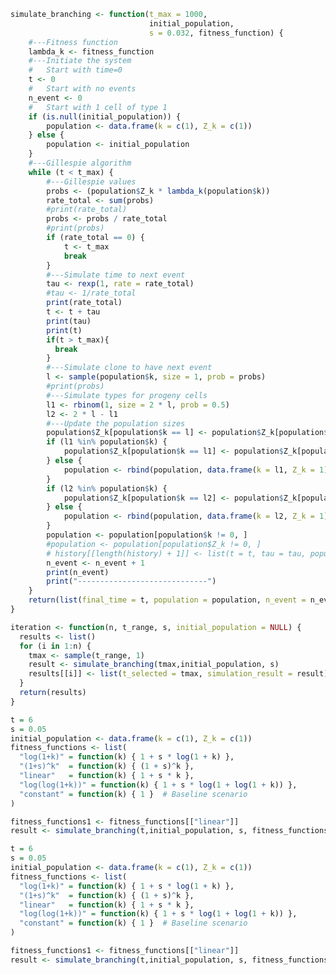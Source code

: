 ```r
simulate_branching <- function(t_max = 1000,
                               initial_population,
                               s = 0.032, fitness_function) {
    #---Fitness function
    lambda_k <- fitness_function
    #---Initiate the system
    #   Start with time=0
    t <- 0
    #   Start with no events
    n_event <- 0
    #   Start with 1 cell of type 1
    if (is.null(initial_population)) {
        population <- data.frame(k = c(1), Z_k = c(1))
    } else {
        population <- initial_population
    }
    #---Gillespie algorithm
    while (t < t_max) {
        #---Gillespie values
        probs <- (population$Z_k * lambda_k(population$k))
        rate_total <- sum(probs)
        #print(rate_total)
        probs <- probs / rate_total
        #print(probs)
        if (rate_total == 0) {
            t <- t_max
            break
        }
        #---Simulate time to next event
        tau <- rexp(1, rate = rate_total)
        #tau <- 1/rate_total
        print(rate_total)
        t <- t + tau
        print(tau)
        print(t)
        if(t > t_max){
          break
        }
        #---Simulate clone to have next event
        l <- sample(population$k, size = 1, prob = probs)
        #print(probs)
        #---Simulate types for progeny cells
        l1 <- rbinom(1, size = 2 * l, prob = 0.5)
        l2 <- 2 * l - l1
        #---Update the population sizes
        population$Z_k[population$k == l] <- population$Z_k[population$k == l] - 1
        if (l1 %in% population$k) {
            population$Z_k[population$k == l1] <- population$Z_k[population$k == l1] + 1
        } else {
            population <- rbind(population, data.frame(k = l1, Z_k = 1))
        }
        if (l2 %in% population$k) {
            population$Z_k[population$k == l2] <- population$Z_k[population$k == l2] + 1
        } else {
            population <- rbind(population, data.frame(k = l2, Z_k = 1))
        }
        population <- population[population$k != 0, ]
        #population <- population[population$Z_k != 0, ]
        # history[[length(history) + 1]] <- list(t = t, tau = tau, population = initial_population)
        n_event <- n_event + 1
        print(n_event)
        print("-----------------------------")
    }
    return(list(final_time = t, population = population, n_event = n_event))
}
```

```r
iteration <- function(n, t_range, s, initial_population = NULL) {
  results <- list()
  for (i in 1:n) {
    tmax <- sample(t_range, 1)  
    result <- simulate_branching(tmax,initial_population, s)
    results[[i]] <- list(t_selected = tmax, simulation_result = result)
  }
  return(results)
}
```

```r
t = 6
s = 0.05
initial_population <- data.frame(k = c(1), Z_k = c(1))
fitness_functions <- list(
  "log(1+k)" = function(k) { 1 + s * log(1 + k) },
  "(1+s)^k"  = function(k) { (1 + s)^k },
  "linear"   = function(k) { 1 + s * k },
  "log(log(1+k))" = function(k) { 1 + s * log(1 + log(1 + k)) },
  "constant" = function(k) { 1 }  # Baseline scenario
)

fitness_functions1 <- fitness_functions[["linear"]]
result <- simulate_branching(t,initial_population, s, fitness_functions1)

```

```r
t = 6
s = 0.05
initial_population <- data.frame(k = c(1), Z_k = c(1))
fitness_functions <- list(
  "log(1+k)" = function(k) { 1 + s * log(1 + k) },
  "(1+s)^k"  = function(k) { (1 + s)^k },
  "linear"   = function(k) { 1 + s * k },
  "log(log(1+k))" = function(k) { 1 + s * log(1 + log(1 + k)) },
  "constant" = function(k) { 1 }  # Baseline scenario
)

fitness_functions1 <- fitness_functions[["linear"]]
result <- simulate_branching(t,initial_population, s, fitness_functions1)

```